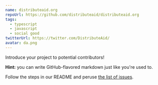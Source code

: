 ```yaml
---
name: distributeaid.org
repoUrl: https://github.com/distributeaid/distributeaid.org
tags:
  - typescript
  - javascript
  - social good
twitterUrl: https://twitter.com/DistributeAid/
avatar: da.png
---
```


<!-- Divide your content into sections using our handy shortcodes -->

<Overview>

Introduce your project to potential contributors!

**Hint:** you can write GitHub-flavored markdown just like you're used to.

</Overview>

<Contributing>

Follow the steps in our README and peruse [the list of issues](https://github.com/distributeaid/distributeaid.org/issues).

</Contributing>
